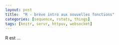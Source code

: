 ```yaml
---
layout: post
title:  "R - brève intro aux nouvelles fonctions"
categories: [sequence, rstats, things]
tags: [knitr, servr, httpuv, websocket]
--- 
```


R est ... 